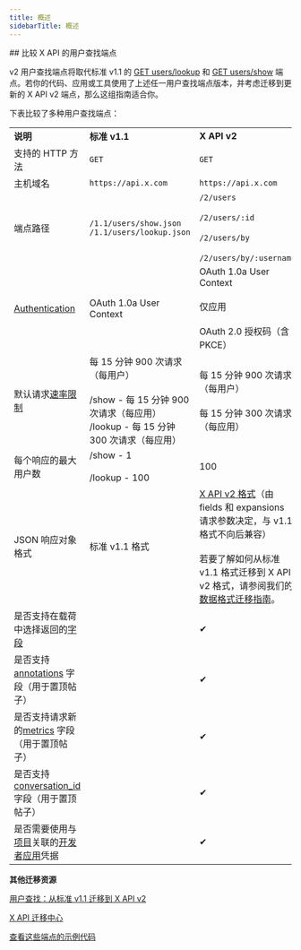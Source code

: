 ```yaml
---
title: 概述
sidebarTitle: 概述
---
```



<div id="comparing-x-apis-users-lookup-endpoints">
  ## 比较 X API 的用户查找端点
</div>

v2 用户查找端点将取代标准 v1.1 的 [GET users/lookup](https://developer.x.com/en/docs/twitter-api/v1/accounts-and-users/follow-search-get-users/api-reference/get-users-lookup.html) 和 [GET users/show](https://developer.x.com/en/docs/twitter-api/v1/accounts-and-users/follow-search-get-users/api-reference/get-users-show.html) 端点。若你的代码、应用或工具使用了上述任一用户查找端点版本，并考虑迁移到更新的 X API v2 端点，那么这组指南适合你。
 

下表比较了多种用户查找端点：
 

|     |     |     |
| :--- | :--- | :--- |
| **说明** | **标准 v1.1** | **X API v2** |
| 支持的 HTTP 方法 | `GET` | `GET` |
| 主机域名 | `https://api.x.com` | `https://api.x.com` |
| 端点路径 | `/1.1/users/show.json` `/1.1/users/lookup.json` | `/2/users`<br /><br />`/2/users/:id`<br /><br />`/2/users/by`<br /><br />`/2/users/by/:username` |
| [Authentication](/zh/resources/fundamentals/authentication) | OAuth 1.0a User Context | OAuth 1.0a User Context<br /><br />仅应用<br /><br />OAuth 2.0 授权码（含 PKCE） |
| 默认请求[速率限制](/zh/resources/fundamentals/rate-limits) | 每 15 分钟 900 次请求（每用户）<br /><br />/show - 每 15 分钟 900 次请求（每应用）  <br />/lookup - 每 15 分钟 300 次请求（每应用） | 每 15 分钟 900 次请求（每用户）<br /><br />每 15 分钟 300 次请求（每应用） |
| 每个响应的最大用户数 | /show - 1<br /><br />/lookup - 100 | 100 |
| JSON 响应对象格式 | 标准 v1.1 格式 | [X API v2 格式](/zh/x-api/fundamentals/data-dictionary)（由 fields 和 expansions 请求参数决定，与 v1.1 格式不向后兼容）<br /><br />若要了解如何从标准 v1.1 格式迁移到 X API v2 格式，请参阅我们的[数据格式迁移指南](/zh/x-api/migrate/data-format-migration)。 |
| 是否支持在载荷中选择返回的[字段](/zh/x-api/fundamentals/data-dictionary) |     | ✔   |
| 是否支持[annotations](/zh/x-api/fundamentals/post-annotations) 字段（用于置顶帖子） |     | ✔   |
| 是否支持请求新的[metrics](/zh/x-api/fundamentals/metrics) 字段（用于置顶帖子） |     | ✔   |
| 是否支持 [conversation\_id](/zh/x-api/fundamentals/conversation-id) 字段（用于置顶帖子） |     | ✔   |
| 是否需要使用与[项目](/zh/resources/fundamentals/projects)关联的[开发者应用](/zh/resources/fundamentals/developer-apps)凭据 |     | ✔   |

**其他迁移资源**

[用户查找：从标准 v1.1 迁移到 X API v2](/zh/x-api/users/lookup/migrate/standard-to-twitter-api-v2)

[X API 迁移中心](/zh/x-api/migrate/overview)

[查看这些端点的示例代码](https://github.com/xdevplatform/Twitter-API-v2-sample-code "Check out some sample code for these endpoints")